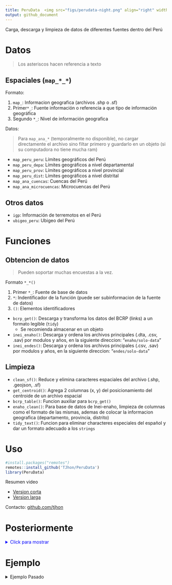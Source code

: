 ```yaml
---
title: PeruData  <img src="figs/perudata-night.png" align="right" width="150"/>
output: github_document
---
```


Carga, descarga y limpieza de datos de diferentes fuentes dentro del Perú

# Datos

> Los asteriscos hacen referencia a texto

## Espaciales (`map_*_*`)

Formato: 

1. `map_`: Informacion geografica (archivos .shp o .sf) 
2. Primer`*_`: Fuente información o referencia a que tipo de información geográfica
3. Segundo `*_`: Nivel de información geografica

Datos:

> Para `map_ana_*` (temporalmente no disponible), no cargar directamente el archivo sino filtar primero y guardarlo en un objeto (si su computadora no tiene mucha ram)

- `map_peru_peru`: Límites geográficos del Perú
- `map_peru_depa`: Límites geográficos a nivel departamental
- `map_peru_prov`: Límites geográficos a nivel provincial
- `map_peru_dist`: Límites geográficos a nivel distrital
- `map_ana_cuencas`: Cuencas del Perú
- `map_ana_microcuencas`: Microcuencas del Perú

## Otros datos

- `igp`: Información de terremotos en el Perú
- `ubigeo_peru`: Ubigeo del Perú

# Funciones

## Obtencion de datos

> Pueden soportar muchas encuestas a la vez.

Formato `*_*()`

1. Primer `*_`: Fuente de base de datos
2. `*`: Indentificador de la función (puede ser subinformacion de la fuente de datos)
3. `()`: Elementos identificadores

- `bcrp_get()`: Descarga y transforma los datos del BCRP (links) a un formato legible (`tidy`) 
  - Se recomienda almacenar en un objeto
- `inei_enaho()`:  Descarga y ordena los archivos principales (.dta, .csv, .sav) por modulos y años, en la siguiente direccion: "`enaho/solo-data`"
- `inei_endes()`: Descarga y ordena los archivos principales (.csv, .sav) por modulos y años, en la siguiente direccion: "`endes/solo-data`"

## Limpieza 


- `clean_sf()`: Reduce y elimina caracteres espaciales del archivo (.shp, .geojson, .sf)
- `get_centroid()`: Agrega 2 columnas (x, y) del posicionamiento del centroide de un archivo espacial
- `bcrp_table()`: Funcion auxiliar para `bcrp_get()`
- `enaho_clean()`: Para base de datos de Inei-enaho, limpieza de columnas como el formato de las mismas, ademas de colocar la informacion geografica (departamento, provincia, distrito)
- `tidy_text()`: Funcion para eliminar characteres especiales del español y dar un formato adecuado a los `strings`




# Uso

```r
#install.packages("remotes")
remotes::install_github('TJhon/PeruData')
library(PeruData)
```

Resumen video

  - [Version corta](https://www.youtube.com/watch?v=FBP0Ut5s3s0&list=PLDVZfi7ztrg4N2MWDdh5sdBsY02D-zvKZ&index=1)
  - [Version larga](https://www.youtube.com/watch?v=dimWKO1IS4M&list=PLDVZfi7ztrg4N2MWDdh5sdBsY02D-zvKZ&index=2)
  
Contacto: [github.com/tjhon](https://github.com/TJhon)

# Posteriormente

<details>
    <summary style = "color:blue">Click para mostrar</summary>
- Inei
  - Cenagro
  - Censo
  - ENAPRES
- MINEDU
  - Censo escolar
  - Colegios del peru
- MINSA
  - Covid
    - Cargar datos
    - Actualizar datos (`julia-lang`)
- MEF
  - Consulta amigable, Python-selenium <span style="color:red">Error, not support to scrapping</span>.

</details>

# Ejemplo

<details>
    <summary>Ejemplo Pasado</summary>

# `map_peru_*`

```r
knitr::opts_chunk$set(
  cache = T
)
```


## Departamentos

```r
head(PeruData::map_peru_depa)
```

## Provincias

```r
head(PeruData::map_peru_prov)
```

## Distritos

```r
head(PeruData::map_peru_dist)
```

## Plots



```r
library(ggplot2)
library(PeruData)
library(sf)
fst_plot <- \(.map, .titl){
  ggplot(.map) +
    geom_sf(fill = "white") +
    theme_void() +
    labs(title = {{.titl}}) +
    theme(
      axis.text.x = element_blank()
      , axis.text.y = element_blank()
      )
}
```


```r
depa <- fst_plot(map_peru_depa, "Departamentos")
prov <- fst_plot(map_peru_prov, "Provincias")
dist <- fst_plot(map_peru_dist, "Distritos")
```

```r
library(patchwork)
dist + (prov / depa)
```




# Instituo Geofisico del Peru (IGP)

```r
head(PeruData::igp)
```

# Inei

## Enaho

```r
anios <- c("2020", "2019", "2004")
modulos <- c("01", "02", "04")
PeruData::inei_enaho(modulos, anios)
```

```r
fs::dir_tree('enaho/solo-data')
```




</details>
